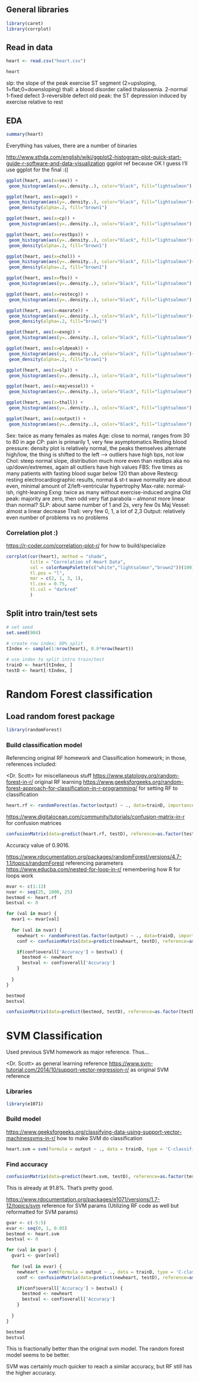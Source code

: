 ## General libraries

```r
library(caret)
library(corrplot)
```


## Read in data

```r
heart <- read.csv("heart.csv")

heart
```

slp: the slope of the peak exercise ST segment (2=upsloping, 1=flat;0=downsloping)
thall: a blood disorder called thalassemia. 2-normal 1-fixed defect 3-reversible defect
old peak: the ST depression induced by exercise relative to rest

## EDA

```r
summary(heart)
```

Everything has values, there are a number of binaries

<http://www.sthda.com/english/wiki/ggplot2-histogram-plot-quick-start-guide-r-software-and-data-visualization> ggplot ref because OK I guess I'll use ggplot for the final :((

```r
ggplot(heart, aes(x=sex)) + 
 geom_histogram(aes(y=..density..), color="black", fill="lightsalmon")

ggplot(heart, aes(x=age)) + 
 geom_histogram(aes(y=..density..), color="black", fill="lightsalmon")+
 geom_density(alpha=.2, fill="brown1")

ggplot(heart, aes(x=cp)) + 
 geom_histogram(aes(y=..density..), color="black", fill="lightsalmon")

ggplot(heart, aes(x=restbps)) + 
 geom_histogram(aes(y=..density..), color="black", fill="lightsalmon")+
 geom_density(alpha=.2, fill="brown1")

ggplot(heart, aes(x=chol)) + 
 geom_histogram(aes(y=..density..), color="black", fill="lightsalmon")+
 geom_density(alpha=.2, fill="brown1")

ggplot(heart, aes(x=fbs)) + 
 geom_histogram(aes(y=..density..), color="black", fill="lightsalmon")

ggplot(heart, aes(x=restecg)) + 
 geom_histogram(aes(y=..density..), color="black", fill="lightsalmon")

ggplot(heart, aes(x=maxrate)) + 
 geom_histogram(aes(y=..density..), color="black", fill="lightsalmon")+
 geom_density(alpha=.2, fill="brown1")

ggplot(heart, aes(x=exng)) + 
 geom_histogram(aes(y=..density..), color="black", fill="lightsalmon")

ggplot(heart, aes(x=oldpeak)) + 
 geom_histogram(aes(y=..density..), color="black", fill="lightsalmon")+
 geom_density(alpha=.2, fill="brown1")

ggplot(heart, aes(x=slp)) + 
 geom_histogram(aes(y=..density..), color="black", fill="lightsalmon")

ggplot(heart, aes(x=majvessel)) + 
 geom_histogram(aes(y=..density..), color="black", fill="lightsalmon")

ggplot(heart, aes(x=thall)) + 
 geom_histogram(aes(y=..density..), color="black", fill="lightsalmon")

ggplot(heart, aes(x=output)) + 
 geom_histogram(aes(y=..density..), color="black", fill="lightsalmon")
```

Sex: twice as many females as males
Age: close to normal, ranges from 30 to 80 in age
CP: pain is primarily 1, very few asymptomatics
Resting blood pressure: density plot is relatively normal, the peaks themselves alternate high/low, the thing is shifted to the left --> outliers have high bps, not low
Chol: steep normal slope, distribution much more even than restbps aka no up/down/extremes, again all outliers have high values
FBS: five times as many patients with fasting blood sugar below 120 than above
Restecg: resting electrocardiographic results, normal & st-t wave normality are about even, minimal amount of 2/left-ventricular hypertrophy
Max-rate: normal-ish, right-leaning
Exng: twice as many without exercise-induced angina
Old peak: majority are zero, then odd very flat parabola -- almonst more linear than normal?
SLP: about same number of 1 and 2s, very few 0s
Maj Vessel: almost a linear decrease
Thall: very few 0, 1,  a lot of 2,3
Output: relatively even number of problems vs no problems


### Correlation plot :)

<https://r-coder.com/correlation-plot-r/> for how to build/specialize
```r
corrplot(cor(heart), method = "shade",
         title = "Correlation of Heart Data",
         col = colorRampPalette(c("white","lightsalmon","brown2"))(100),
         tl.pos = "l", 
         mar = c(2, 1, 3, 1),
         tl.cex = 0.75,
         tl.col = "darkred"
         ) 
```

## Split intro train/test sets

```r
# set seed
set.seed(904)

# create row index; 80% split
tIndex <- sample(1:nrow(heart), 0.8*nrow(heart))

# use index to split intro train/test
trainD <- heart[tIndex, ]
testD <- heart[-tIndex, ]
```

# Random Forest classification

## Load random forest package

```r
library(randomForest)
```

### Build classification model

Referencing original RF homework and Classification homework; in those, references included:

<Dr. Scott> for miscellaneous stuff
<https://www.statology.org/random-forest-in-r/> original RF learning
<https://www.geeksforgeeks.org/random-forest-approach-for-classification-in-r-programming/> for setting RF to classification

```r
heart.rf <- randomForest(as.factor(output) ~ ., data=trainD, importance=TRUE, proximity=TRUE)
```

<https://www.digitalocean.com/community/tutorials/confusion-matrix-in-r> for confusion matrices

```r
confusionMatrix(data=predict(heart.rf, testD), reference=as.factor(testD$output))
```

Accuracy value of 0.9016.

<https://www.rdocumentation.org/packages/randomForest/versions/4.7-1.1/topics/randomForest> referencing parameters
<https://www.educba.com/nested-for-loop-in-r/> remembering how R for loops work

```r
mvar <- c(1:13)
nvar <- seq(25, 1000, 25)
bestmod <- heart.rf
bestval <- 0

for (val in mvar) {
  mvar1 <- mvar[val]
  
  for (val in nvar) {
    newheart <- randomForest(as.factor(output) ~ ., data=trainD, importance=TRUE, proximity=TRUE, mtry=mvar1, ntrees=nvar)
    conf <- confusionMatrix(data=predict(newheart, testD), reference=as.factor(testD$output))

    if(conf$overall['Accuracy'] > bestval) {
      bestmod <- newheart
      bestval <- conf$overall['Accuracy']
    }
    
  }
}

```

```r
bestmod
bestval

```

```r
confusionMatrix(data=predict(bestmod, testD), reference=as.factor(testD$output))
```


# SVM Classification

Used previous SVM homework as major reference. Thus...

<Dr. Scott> as general learning reference
<https://www.svm-tutorial.com/2014/10/support-vector-regression-r/> as original SVM reference

### Libraries 

```r
library(e1071)
```

### Build model

<https://www.geeksforgeeks.org/classifying-data-using-support-vector-machinessvms-in-r/> how to make SVM do classification

```r
heart.svm = svm(formula = output ~ ., data = trainD, type = 'C-classification', kernel = 'linear')
```

### Find accuracy

```r
confusionMatrix(data=predict(heart.svm, testD), reference=as.factor(testD$output))
```

This is already at 91.8%. That's pretty good.

<https://www.rdocumentation.org/packages/e1071/versions/1.7-12/topics/svm> reference for SVM params
(Utilizing RF code as well but reformatted for SVM params)

```r
gvar <- c(-5:5)
evar <- seq(0, 1, 0.05)
bestmod <- heart.svm
bestval <- 0

for (val in gvar) {
  gvar1 <- gvar[val]
  
  for (val in evar) {
    newheart <- svm(formula = output ~ ., data = trainD, type = 'C-classification', kernel = 'linear', epsilon=evar, gamma=10^gvar1)
    conf <- confusionMatrix(data=predict(newheart, testD), reference=as.factor(testD$output))

    if(conf$overall['Accuracy'] > bestval) {
      bestmod <- newheart
      bestval <- conf$overall['Accuracy']
    }
    
  }
}


```


```r
bestmod
bestval

```

This is fractionally better than the original svm model. The random forest model seems to be better.

SVM was certainly much quicker to reach a similar accuracy, but RF still has the higher accuracy.